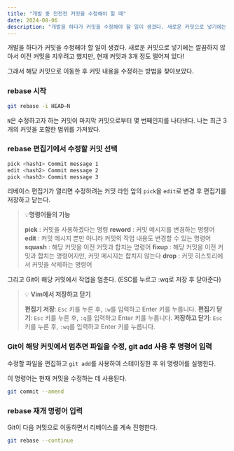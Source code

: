 ```yaml
---
title: "개발 중 전전전 커밋을 수정해야 할 때"
date: 2024-08-06
description: "개발을 하다가 커밋을 수정해야 할 일이 생겼다. 새로운 커밋으로 넣기에는 깔끔하지 않아서 이전 커밋을 지우려고 했지만, 현재 커밋과 3개 정도 떨어져 있다! 그래서 해당 커밋으로 이동한 후 커밋 내용을 수정하는 방법을 찾아보았다."
---
```


개발을 하다가 커밋을 수정해야 할 일이 생겼다. 새로운 커밋으로 넣기에는 깔끔하지 않아서 이전 커밋을 지우려고 했지만, 현재 커밋과 3개 정도 떨어져 있다!

그래서 해당 커밋으로 이동한 후 커밋 내용을 수정하는 방법을 찾아보았다.

### rebase 시작

```bash
git rebase -i HEAD~N
```

`N`은 수정하고자 하는 커밋이 마지막 커밋으로부터 몇 번째인지를 나타낸다. 나는 최근 3개의 커밋을 포함한 범위를 가져왔다.

### **rebase 편집기에서 수정할 커밋 선택**

```bash
pick <hash1> Commit message 1
edit <hash2> Commit message 2
pick <hash3> Commit message 3
```

리베이스 편집기가 열리면 수정하려는 커밋 라인 앞의 `pick`을 `edit`로 변경 후 편집기를 저장하고 닫는다.

> 💡**명령어들의 기능**
>
> **pick** : 커밋을 사용하겠다는 명령
> **reword** : 커밋 메시지를 변경하는 명령어
> **edit** : 커밋 메시지 뿐만 아니라 커밋의 작업 내용도 변경할 수 있는 명령어
> **squash** : 해당 커밋을 이전 커밋과 합치는 명령어
> **fixup** : 해당 커밋을 이전 커밋과 합치는 명령어지만, 커밋 메시지는 합치지 않는다
> **drop** : 커밋 히스토리에서 커밋을 삭제하는 명령어

그리고 Git이 해당 커밋에서 작업을 멈춘다. (ESC를 누르고 :wq로 저장 후 닫아준다)

> 💡 **Vim에서 저장하고 닫기**
>
> **편집기 저장**: `Esc` 키를 누른 후, `:w`를 입력하고 Enter 키를 누릅니다.
> **편집기 닫기**: `Esc` 키를 누른 후, `:q`를 입력하고 Enter 키를 누릅니다.
> **저장하고 닫기**: `Esc` 키를 누른 후, `:wq`를 입력하고 Enter 키를 누릅니다.

### Git이 해당 커밋에서 멈추면 파일을 수정, git add 사용 후 명령어 입력

수정할 파일을 편집하고 `git add`를 사용하여 스테이징한 후 위 명령어를 실행한다.

이 명령어는 현재 커밋을 수정하는 데 사용된다.

```bash
git commit --amend
```

### rebase 재개 명령어 입력

Git이 다음 커밋으로 이동하면서 리베이스를 계속 진행한다.

```bash
git rebase --continue
```
